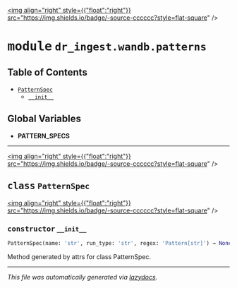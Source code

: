 
<a href="https://github.com/drothermel/dr_ingest/blob/main/dr_ingest/wandb/patterns#L0"><img align="right" style={{"float":"right"}} src="https://img.shields.io/badge/-source-cccccc?style=flat-square" /></a>

# <kbd>module</kbd> `dr_ingest.wandb.patterns`



## Table of Contents
- [`PatternSpec`](./dr_ingest.wandb.patterns#class-patternspec)
	- [`__init__`](./dr_ingest.wandb.patterns#constructor---init--)


**Global Variables**
---------------
- **PATTERN_SPECS**


---

<a href="https://github.com/drothermel/dr_ingest/blob/main/dr_ingest/wandb/patterns/PatternSpec#L11"><img align="right" style={{"float":"right"}} src="https://img.shields.io/badge/-source-cccccc?style=flat-square" /></a>

## <kbd>class</kbd> `PatternSpec`



<a href="https://github.com/drothermel/dr_ingest/blob/main/%3Cattrs%20generated%20methods%20dr_ingest.wandb.patterns.PatternSpec%3E#L31"><img align="right" style={{"float":"right"}} src="https://img.shields.io/badge/-source-cccccc?style=flat-square" /></a>

### <kbd>constructor</kbd> `__init__`

```python
PatternSpec(name: 'str', run_type: 'str', regex: 'Pattern[str]') → None
```

Method generated by attrs for class PatternSpec.








---

_This file was automatically generated via [lazydocs](https://github.com/ml-tooling/lazydocs)._
